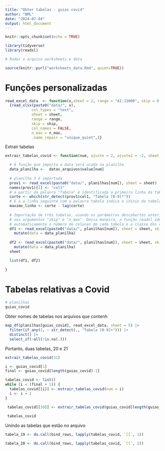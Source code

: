 ```yaml
---
title: "Obter tabelas - guias covid"
author: "BML"
date: "2024-07-04"
output: html_document
---
```


```r
knitr::opts_chunk$set(echo = TRUE)
```

```r
library(tidyverse)
library(readxl)
```

```r
# Rodar o arquivo worksheets e data

source(knitr::purl("worksheets_data.Rmd", quiet=TRUE))

```

# Funções personalizadas

```r
read_excel_data  <- function(x,sheet = 2, range = "A1:J1000", skip = 0, n_max = Inf)
  {read_xlsx(paste0("data/", x), 
            col_types = "text",
            sheet = sheet,
            range = range,
            skip = skip,
            col_names = FALSE,
            n_max = n_max,
            .name_repair = "unique_quiet",)}

```

Extrair tabelas

```r
extrair_tabelas_covid <- function(num, ajuste = 2, ajuste2 = -2, sheet = 5){

  # A função que importa a data será usada na planilha
  data_planilha <-  datas_arquivos$value[num]  
  
  # planilha 3 é importada
  prov1 <- read_excel(paste0("data/", planilhas[num]), sheet = sheet)
  names(prov1)[1] <- "col1"
  # a partir da palavra "Tabela" é identificada a primeira linha da tabela
  corte <- which(str_detect(prov1$col1, "Tabela [0-9]*"))
  # E a a linha seguinte com a palavra tabela indica o inínio da tabela seguinte
  maximo_linha <- corte - lag(corte)
  
  # Importação de três tabelas, usando os parâmetros descobertos anteriormente
  # nos argumentos "skip" e "n_max". Dessa maneira, a função readxl identifica
  # automaticamente o número de colunas de cada tabela e a classe dos caracteres
  df1 <- read_excel(paste0("data/", planilhas[num]), sheet = sheet, skip = corte[1] + ajuste, n_max = maximo_linha[2] + ajuste2) |> 
    mutate(data = data_planilha) 
  
  df2 <- read_excel(paste0("data/", planilhas[num]), sheet = sheet, skip = corte[1 + 1] + ajuste) |> 
    mutate(data = data_planilha)
  sheet

  list(df1, df2)
  
}
```



# Tabelas relativas a Covid
```r
# planilhas
guias_covid
```
Obter nomes de tabelas nos arquivos que contenh
```r
map_df(planilhas[guias_covid], read_excel_data, sheet = 5) |> 
  filter(if_any(2, ~ str_detect(., "Tabela [0-9]+"))) |> 
  distinct() |> 
  select_if(~all(!is.na(.)))
```
Portanto, duas tabelas, 20 e 21

```r
extrair_tabelas_covid(31)
```

```r
i <- guias_covid[1]
final <- guias_covid[length(guias_covid)-1]

tabelas_covid <- list()
while (i < (final + 1)) {
  tabelas_covid[[i]] <- extrair_tabelas_covid(num = i)  
  i <- i + 1
}

 tabelas_covid[[39]] <- extrair_tabelas_covid(guias_covid[length(guias_covid)]) 
 
 tabelas_covid
```

Unindo as tabelas que estão no arquivo

```r

tabela_19 <- do.call(bind_rows, lapply(tabelas_covid, `[[`, 1))
```

```r
tabela_20 <- do.call(bind_rows, lapply(tabelas_covid, `[[`, 2))
```

